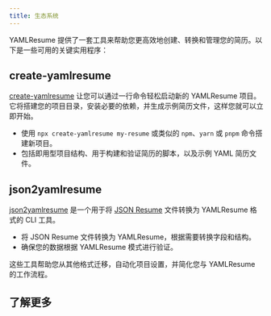 ```yaml
---
title: 生态系统
---
```


YAMLResume 提供了一套工具来帮助您更高效地创建、转换和管理您的简历。以下是一些可用的关键实用程序：

## create-yamlresume

[create-yamlresume](./ecosystem/create-yamlresume) 让您可以通过一行命令轻松启动新的 YAMLResume 项目。它将搭建您的项目目录，安装必要的依赖，并生成示例简历文件，这样您就可以立即开始。

- 使用 `npx create-yamlresume my-resume` 或类似的 `npm`、`yarn` 或 `pnpm` 命令搭建新项目。
- 包括即用型项目结构、用于构建和验证简历的脚本，以及示例 YAML 简历文件。

## json2yamlresume

[json2yamlresume](./ecosystem/json2yamlresume) 是一个用于将 [JSON Resume](https://jsonresume.org/) 文件转换为 YAMLResume 格式的 CLI 工具。

- 将 JSON Resume 文件转换为 YAMLResume，根据需要转换字段和结构。
- 确保您的数据根据 YAMLResume 模式进行验证。

这些工具帮助您从其他格式迁移，自动化项目设置，并简化您与 YAMLResume 的工作流程。

## 了解更多

<Cards>
  <Card
    href="./ecosystem/create-yamlresume"
    title="create-yamlresume"
    description="使用一行命令创建新的 YAMLResume 项目"
  />
  <Card
    href="./ecosystem/json2yamlresume"
    title="json2yamlresume"
    description="将 JSON Resume 转换为 YAMLResume"
  />
</Cards>
